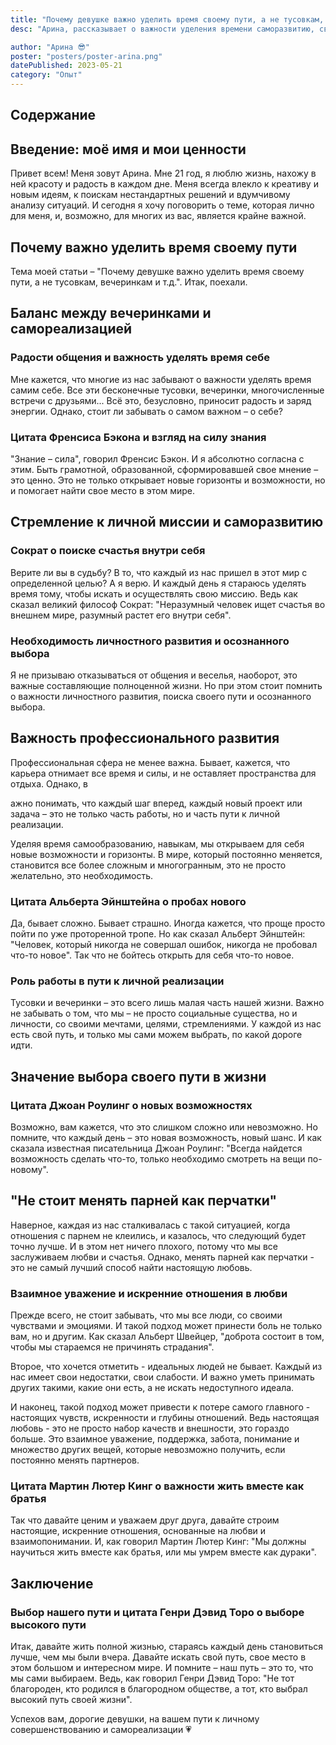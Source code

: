 ```yaml
---
title: "Почему девушке важно уделить время своему пути, а не тусовкам, вечеринкам и т.д."
desc: "Арина, рассказывает о важности уделения времени саморазвитию, своему пути и осознанным выборам, а не только вечеринкам."

author: "Арина 😎"
poster: "posters/poster-arina.png"
datePublished: 2023-05-21
category: "Опыт"
---
```


## Содержание

## Введение: моё имя и мои ценности

Привет всем! Меня зовут Арина. Мне 21 год, я люблю жизнь, нахожу в ней красоту и радость в каждом дне. Меня всегда влекло к креативу и новым идеям, к поискам нестандартных решений и вдумчивому анализу ситуаций. И сегодня я хочу поговорить о теме, которая лично для меня, и, возможно, для многих из вас, является крайне важной.

## Почему важно уделить время своему пути

Тема моей статьи – "Почему девушке важно уделить время своему пути, а не тусовкам, вечеринкам и т.д.". Итак, поехали.

## Баланс между вечеринками и самореализацией

### Радости общения и важность уделять время себе

Мне кажется, что многие из нас забывают о важности уделять время самим себе. Все эти бесконечные тусовки, вечеринки, многочисленные встречи с друзьями... Всё это, безусловно, приносит радость и заряд энергии. Однако, стоит ли забывать о самом важном – о себе?

### Цитата Френсиса Бэкона и взгляд на силу знания

"Знание – сила", говорил Френсис Бэкон. И я абсолютно согласна с этим. Быть грамотной, образованной, сформировавшей свое мнение – это ценно. Это не только открывает новые горизонты и возможности, но и помогает найти свое место в этом мире.

## Стремление к личной миссии и саморазвитию

### Сократ о поиске счастья внутри себя

Верите ли вы в судьбу? В то, что каждый из нас пришел в этот мир с определенной целью? А я верю. И каждый день я стараюсь уделять время тому, чтобы искать и осуществлять свою миссию. Ведь как сказал великий философ Сократ: "Неразумный человек ищет счастья во внешнем мире, разумный растет его внутри себя".

### Необходимость личностного развития и осознанного выбора

Я не призываю отказываться от общения и веселья, наоборот, это важные составляющие полноценной жизни. Но при этом стоит помнить о важности личностного развития, поиска своего пути и осознанного выбора.

## Важность профессионального развития

Профессиональная сфера не менее важна. Бывает, кажется, что карьера отнимает все время и силы, и не оставляет пространства для отдыха. Однако, в

ажно понимать, что каждый шаг вперед, каждый новый проект или задача – это не только часть работы, но и часть пути к личной реализации.

Уделяя время самообразованию, навыкам, мы открываем для себя новые возможности и горизонты. В мире, который постоянно меняется, становится все более сложным и многогранным, это не просто желательно, это необходимость.

### Цитата Альберта Эйнштейна о пробах нового

Да, бывает сложно. Бывает страшно. Иногда кажется, что проще просто пойти по уже проторенной тропе. Но как сказал Альберт Эйнштейн: "Человек, который никогда не совершал ошибок, никогда не пробовал что-то новое". Так что не бойтесь открыть для себя что-то новое.

### Роль работы в пути к личной реализации

Тусовки и вечеринки – это всего лишь малая часть нашей жизни. Важно не забывать о том, что мы – не просто социальные существа, но и личности, со своими мечтами, целями, стремлениями. У каждой из нас есть свой путь, и только мы сами можем выбрать, по какой дороге идти.

## Значение выбора своего пути в жизни

### Цитата Джоан Роулинг о новых возможностях

Возможно, вам кажется, что это слишком сложно или невозможно. Но помните, что каждый день – это новая возможность, новый шанс. И как сказала известная писательница Джоан Роулинг: "Всегда найдется возможность сделать что-то, только необходимо смотреть на вещи по-новому".

## "Не стоит менять парней как перчатки"

Наверное, каждая из нас сталкивалась с такой ситуацией, когда отношения с парнем не клеились, и казалось, что следующий будет точно лучше. И в этом нет ничего плохого, потому что мы все заслуживаем любви и счастья. Однако, менять парней как перчатки - это не самый лучший способ найти настоящую любовь.

### Взаимное уважение и искренние отношения в любви

Прежде всего, не стоит забывать, что мы все люди, со своими чувствами и эмоциями. И такой подход может принести боль не только вам, но и другим. Как сказал Альберт Швейцер, "доброта состоит в том, чтобы мы стараемся не причинять страдания".

Второе, что хочется отметить - идеальных людей не бывает. Каждый из нас имеет свои недостатки, свои слабости. И важно уметь принимать других такими, какие они есть, а не искать недоступного идеала.

И наконец, такой подход может привести к потере самого главного - настоящих чувств, искренности и глубины отношений. Ведь настоящая любовь - это не просто набор качеств и внешности, это гораздо больше. Это взаимное уважение, поддержка, забота, понимание и множество других вещей, которые невозможно получить, если постоянно менять партнеров.

### Цитата Мартин Лютер Кинг о важности жить вместе как братья

Так что давайте ценим и уважаем друг друга, давайте строим настоящие, искренние отношения, основанные на любви и взаимопонимании. И, как говорил Мартин Лютер Кинг: "Мы должны научиться жить вместе как братья, или мы умрем вместе как дураки".

## Заключение

### Выбор нашего пути и цитата Генри Дэвид Торо о выборе высокого пути

Итак, давайте жить полной жизнью, стараясь каждый день становиться лучше, чем мы были вчера. Давайте искать свой путь, свое место в этом большом и интересном мире. И помните – наш путь – это то, что мы сами выбираем. Ведь, как говорил Генри Дэвид Торо: "Не тот благороден, кто родился в благородном обществе, а тот, кто выбрал высокий путь своей жизни".

Успехов вам, дорогие девушки, на вашем пути к личному совершенствованию и самореализации 💗
